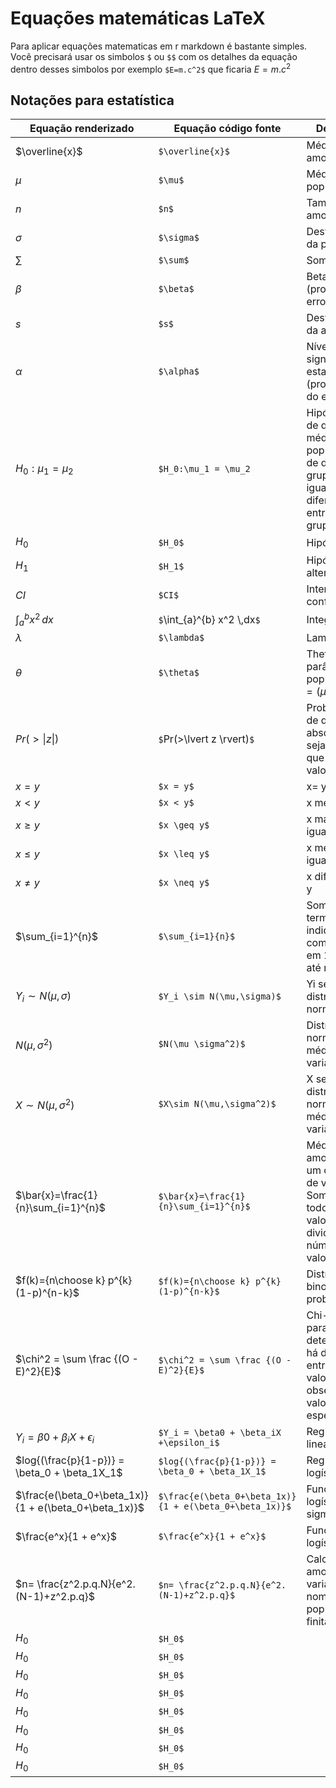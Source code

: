 # Equações matemáticas LaTeX

Para aplicar equações matematicas em r markdown é bastante simples. Você precisará usar os simbolos `$` ou `$$` com os detalhes da equação dentro desses simbolos por exemplo `$E=m.c^2$` que ficaria $E=m.c^2$

## Notações para estatística {.unnumbered}

| Equação renderizado                                   | Equação código fonte                                    | Descrição                                                                                                      |
|--------------------|-------------------------|----------------------------|
| $\overline{x}$                                        | `$\overline{x}$`                                        | Média da amostra                                                                                               |
| $\mu$                                                 | `$\mu$`                                                 | Média da população                                                                                             |
| $n$                                                   | `$n$`                                                   | Tamanho da amostra                                                                                             |
| $\sigma$                                              | `$\sigma$`                                              | Desvio padrão da população                                                                                     |
| $\sum$                                                | `$\sum$`                                                | Soma                                                                                                           |
| $\beta$                                               | `$\beta$`                                               | Beta (probabilidade erro tipo 2)                                                                               |
| $s$                                                   | `$s$`                                                   | Desvio padrão da amostra                                                                                       |
| $\alpha$                                              | `$\alpha$`                                              | Nível de significância estatística (probabilidade do erro tipo 1)                                              |
| $H_0:\mu_1 = \mu_2$                                   | `$H_0:\mu_1 = \mu_2`                                    | Hipótese nula de que as médias populacionais de dois grupos são iguais. Não há diferença entre os dois grupos. |
| $H_0$                                                 | `$H_0$`                                                 | Hipótese nula                                                                                                  |
| $H_1$                                                 | `$H_1$`                                                 | Hipótese alternativa                                                                                           |
| $CI$                                                  | `$CI$`                                                  | Intervalo de confiança                                                                                         |
| $\int_{a}^{b} x^2 \,dx$                               | `$`\\int\_{a}\^{b} x\^2 \\,dx`$`                        | Integral                                                                                                       |
| $\lambda$                                             | `$\lambda$`                                             | Lambda                                                                                                         |
| $\theta$                                              | `$\theta$`                                              | Theta, parâmetro da população $\Theta = (\mu,\sigma)$                                                          |
| $Pr(>\lvert z \rvert)$                                | `$`Pr(\>\\lvert z \\rvert)`$`                           | Probabilidade de que o valor absoluto de z seja maior que algum valor                                          |
| $x = y$                                               | `$x = y$`                                               | x= y                                                                                                           |
| $x < y$                                               | `$x < y$`                                               | x menor que y                                                                                                  |
| $x \geq y$                                            | `$x \geq y$`                                            | x maior ou igual a y                                                                                           |
| $x \leq y$                                            | `$x \leq y$`                                            | x menor ou igual a y                                                                                           |
| $x \neq y$                                            | `$x \neq y$`                                            | x diferente de y                                                                                               |
| $\sum_{i=1}^{n}$                                      | `$\sum_{i=1}{n}$`                                       | Soma dos termos ou um indice i começando em 1 e indo até n                                                     |
| $Y_i \sim N(\mu,\sigma)$                              | `$Y_i \sim N(\mu,\sigma)$`                              | Yi segue uma distribuição normal                                                                               |
| $N(\mu, \sigma^2)$                                    | `$N(\mu \sigma^2)$`                                     | Distribuição normal com média e variancia.                                                                     |
| $X\sim N(\mu, \sigma^2)$                              | `$X\sim N(\mu,\sigma^2)$`                               | X segue distribuiçao normal com média e variância                                                              |
| $\bar{x}=\frac{1}{n}\sum_{i=1}^{n}$                   | `$\bar{x}=\frac{1}{n}\sum_{i=1}^{n}$`                   | Média amostral de um conjunto de valores. Soma de todos os valores dividido pelo número de valores             |
| $f(k)={n\choose k} p^{k} (1-p)^{n-k}$                 | `$f(k)={n\choose k} p^{k} (1-p)^{n-k}$`                 | Distribuição binomial de probabilidade                                                                         |
| $\chi^2 = \sum \frac {(O - E)^2}{E}$                  | `$\chi^2 = \sum \frac {(O - E)^2}{E}$`                  | Chi-quadrado para determinar se há diferença entre os valore observados e valores esperados.                   |
| $Y_i = \beta0 + \beta_iX +\epsilon_i$                 | `$Y_i = \beta0 + \beta_iX +\epsilon_i$`                 | Regressão linear                                                                                               |
| $log{(\frac{p}{1-p})} = \beta_0 + \beta_1X_1$         | `$log{(\frac{p}{1-p})} = \beta_0 + \beta_1X_1$`         | Regressão logística logit                                                                                      |
| $\frac{e(\beta_0+\beta_1x)}{1 + e(\beta_0+\beta_1x)}$ | `$\frac{e(\beta_0+\beta_1x)}{1 + e(\beta_0+\beta_1x)}$` | Função logística ou sigmóide                                                                                   |
| $\frac{e^x}{1 + e^x}$                                 | `$\frac{e^x}{1 + e^x}$`                                 | Função logística                                                                                               |
| $n= \frac{z^2.p.q.N}{e^2.(N-1)+z^2.p.q}$              | `$n= \frac{z^2.p.q.N}{e^2.(N-1)+z^2.p.q}$`              | Calculo da amostra variavel nominal de população finita                                                        |
| $H_0$                                                 | `$H_0$`                                                 |                                                                                                                |
| $H_0$                                                 | `$H_0$`                                                 |                                                                                                                |
| $H_0$                                                 | `$H_0$`                                                 |                                                                                                                |
| $H_0$                                                 | `$H_0$`                                                 |                                                                                                                |
| $H_0$                                                 | `$H_0$`                                                 |                                                                                                                |
| $H_0$                                                 | `$H_0$`                                                 |                                                                                                                |
| $H_0$                                                 | `$H_0$`                                                 |                                                                                                                |
| $H_0$                                                 | `$H_0$`                                                 |                                                                                                                |
